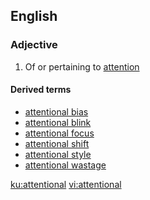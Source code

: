 ==English==

===Adjective===
{{en-adj}}

# Of or pertaining to [[attention]]

====Derived terms====
* [[attentional bias]]
* [[attentional blink]]
* [[attentional focus]]
* [[attentional shift]]
* [[attentional style]]
* [[attentional wastage]]

[[ku:attentional]]
[[vi:attentional]]